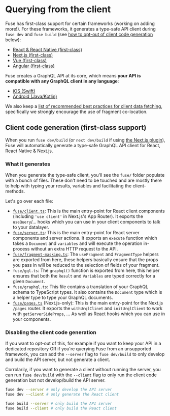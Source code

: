 
# Querying from the client


Fuse has first-class support for certain frameworks (working on adding more!). For these frameworks, it generates a type-safe API client during `fuse dev` and `fuse build` (see [how to opt-out of client code generation](#disabling-the-client-code-generation) below):

- [React & React Native (first-class)](/docs/client/react)
- [Next.js (first-class)](/docs/client/nextjs)
- [Vue (first-class)](/docs/client/vue)
- [Angular (first-class)](/docs/client/angular)

Fuse creates a GraphQL API at its core, which means **your API is compatible with any GraphQL client in any language**:

- [iOS (Swift)](/docs/client/ios)
- [Android (Java/Kotlin)](/docs/client/android)

We also keep a [list of recommended best practices for client data fetching](/docs/client/best-practices), specifically we strongly encourage the use of fragment co-location.

## Client code generation (first-class support)

When you run `fuse dev/build` (or `next dev/build` if using [the Next.js plugin](/docs/setting-fuse-up-manually/nextjs)), Fuse will automatically generate a type-safe GraphQL API client for React, React Native & Next.js.

### What it generates

When you generate the type-safe client, you'll see the `fuse/` folder populate
with a bunch of files. These don't need to be touched and are mostly there to
help with typing your results, variables and facilitating the client-methods.

Let's go over each file:

- [`fuse/client.ts`](/docs/basics/client/client-components): This is the main entry-point for React client components (including `'use client'` in Next.js's App Router). It exports the `useQuery`/... hooks which you can use in your
  client components to talk to your datalayer.
- [`fuse/server.ts`](/docs/basics/client/server-components): This is the main entry-point for React server components and server actions. It exports an `execute` function
  which takes a <Explain term='documents'>`Document`</Explain> and `variables` and will execute the operation in-process without an extra HTTP request to the API.
- [`fuse/fragment-masking.ts`](/docs/basics/client/best-practices): The `useFragment` and `FragmentType` helpers are exported from here,
  these helpers basically ensure that the props you pass in will be reduced to the selection of fields
  of your <Explain term='fragments'>fragment</Explain>.
- `fuse/gql.ts`: The `graphql()` function is exported from here, this helper ensures that both the `Result`
  and `Variables` are typed correctly for a given <Explain term='documents'>`Document`</Explain>.
- `fuse/graphql.ts`: This file contains a translation of your GraphQL schema to TypeScript types.
  It also contains the <Explain term='documents'>`Document`</Explain> type which is a helper type to type your GraphQL documents.
- [`fuse/pages.ts`](/docs/basics/client/page-components) (Next.js-only): This is the main entry-point for the Next.js `/pages` router.
  It exports the `withUrqlClinet` and `initUrqlClient` to work with `getServerSideProps`, ...
  As well as React hooks which you can use in your components.

### Disabling the client code generation

If you want to opt-out of this, for example if you want to keep your API in a dedicated repository OR if you're querying Fuse from an unsupported framework, you can add the `--server` flag to `fuse dev/build` to only develop and build the API server, but not generate a client.

Corrolarily, if you want to generate a client without running the server, you can run `fuse dev/build` with the `--client` flag to only run the client code generation but not develop/build the API server.

```sh
fuse dev --server # only develop the API server
fuse dev --client # only generate the React client

fuse build --server # only build the API server
fuse build --client # only build the React client
```
